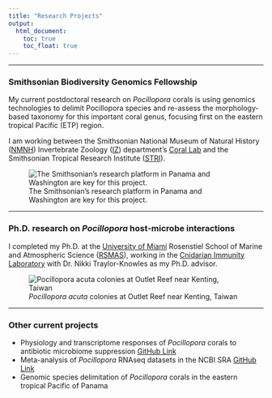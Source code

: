```yaml
---
title: "Research Projects"
output:  
  html_document:  
    toc: true  
    toc_float: true  
---
```

***

### Smithsonian Biodiversity Genomics Fellowship
My current postdoctoral research on *Pocillopora* corals is using genomics technologies to delimit Pocillopora species and re-assess the morphology-based taxonomy for this important coral genus, focusing first on the eastern tropical Pacific (ETP) region.

I am working between the Smithsonian National Museum of Natural History ([NMNH](https://naturalhistory.si.edu/)) Invertebrate Zoology ([IZ](https://naturalhistory.si.edu/research/invertebrate-zoology)) department's [Coral Lab](https://naturalhistory.si.edu/research/invertebrate-zoology/research/quattrini-lab) and the Smithsonian Tropical Research Institute ([STRI](https://stri.si.edu/)).

![The Smithsonian's research platform in Panama and Washington are key for this project.](./images/SI_platform.JPG)

***  

### Ph.D. research on *Pocillopora* host-microbe interactions
I completed my Ph.D. at the [University of Miami]() Rosenstiel School of Marine and Atmospheric Science ([RSMAS]()), working in the [Cnidarian Immunity Laboratory]() with Dr. Nikki Traylor-Knowles as my Ph.D. advisor. 

![*Pocillopora acuta* colonies at Outlet Reef near Kenting, Taiwan](./images/Pocillopora_Outlet.JPG)

***  

### Other current projects
* Physiology and transcriptome responses of *Pocillopora* corals to antibiotic microbiome suppression [GitHub Link](https://github.com/michaeltconnelly/coral_antibiotics_physiology)
* Meta-analysis of *Pocillopora* RNAseq datasets in the NCBI SRA [GitHub Link](https://github.com/michaeltconnelly/MetaPocillopora)
* Genomic species delimitation of *Pocillopora* corals in the eastern tropical Pacific of Panama
